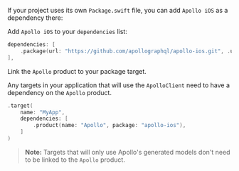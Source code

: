 <ExpansionPanel title="SPM with Package.swift">

If your project uses its own `Package.swift` file, you can add `Apollo iOS` as a dependency there:

<ExpansionPanelList>
<ExpansionPanelListItem>

Add `Apollo iOS` to your `dependencies` list:

```swift title="Package.swift"
dependencies: [
    .package(url: "https://github.com/apollographql/apollo-ios.git", .upToNextMajor(from: "1.0.0")),
],
```

</ExpansionPanelListItem>

<ExpansionPanelListItem>

Link the `Apollo` product to your package target.

Any targets in your application that will use the `ApolloClient` need to have a dependency on the `Apollo` product.

```swift title="Package.swift"
.target(
    name: "MyApp",
    dependencies: [
        .product(name: "Apollo", package: "apollo-ios"),
    ]
)
```

> **Note:** Targets that will only use Apollo's generated models don't need to be linked to the `Apollo` product.

</ExpansionPanelListItem>
</ExpansionPanelList>

</ExpansionPanel>